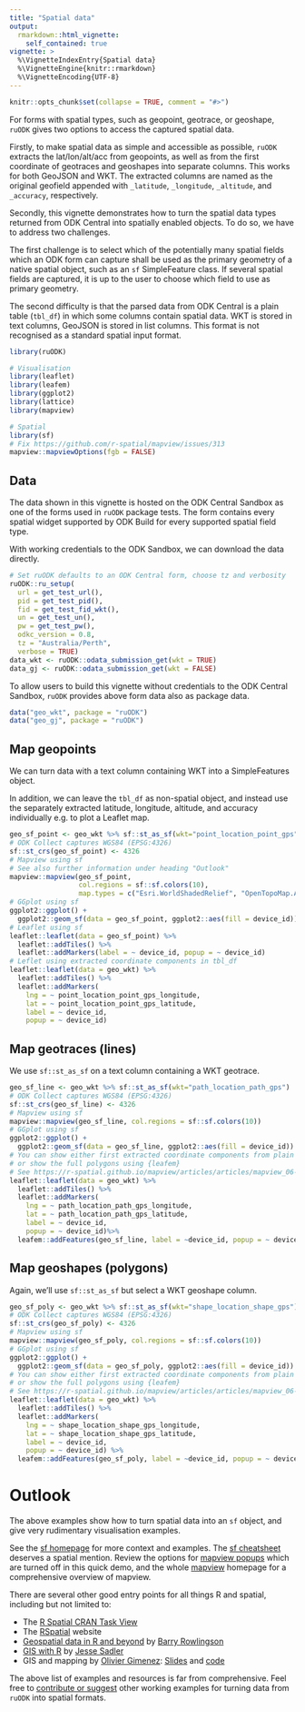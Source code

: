 ```yaml
---
title: "Spatial data"
output: 
  rmarkdown::html_vignette:
    self_contained: true
vignette: >
  %\VignetteIndexEntry{Spatial data}
  %\VignetteEngine{knitr::rmarkdown}
  %\VignetteEncoding{UTF-8}
---
```


```r
knitr::opts_chunk$set(collapse = TRUE, comment = "#>")
```

For forms with spatial types, such as geopoint, geotrace, or geoshape, 
`ruODK` gives two options to access the captured spatial data.

Firstly, to make spatial data as simple and accessible as possible, 
`ruODK` extracts the lat/lon/alt/acc from geopoints, as well as from 
the first coordinate of geotraces and geoshapes into separate columns.
This works for both GeoJSON and WKT.
The extracted columns are named as the original geofield appended with 
`_latitude`, `_longitude`, `_altitude`, and `_accuracy`, respectively.

Secondly, this vignette demonstrates how to turn the spatial data types returned 
from ODK Central into spatially enabled objects. 
To do so, we have to address two challenges.

The first challenge is to select which of the potentially many spatial fields
which an ODK form can capture shall be used as the primary geometry of a native
spatial object, such as an `sf` SimpleFeature class.
If several spatial fields are captured, it is up to the user to choose which 
field to use as primary geometry.

The second difficulty is that the parsed data from ODK Central is a plain table 
(`tbl_df`) in which some columns contain spatial data. WKT is stored in text 
columns, GeoJSON is stored in list columns. This format is not recognised as a
standard spatial input format.

```r
library(ruODK)

# Visualisation
library(leaflet)
library(leafem)
library(ggplot2)
library(lattice)
library(mapview)

# Spatial
library(sf)
# Fix https://github.com/r-spatial/mapview/issues/313
mapview::mapviewOptions(fgb = FALSE)
```

## Data

The data shown in this vignette is hosted on the ODK Central Sandbox as one of 
the forms used in `ruODK` package tests. The form contains every spatial widget
supported by ODK Build for every supported spatial field type.

With working credentials to the ODK Sandbox, we can download the data directly.

```r
# Set ruODK defaults to an ODK Central form, choose tz and verbosity
ruODK::ru_setup(
  url = get_test_url(),
  pid = get_test_pid(),
  fid = get_test_fid_wkt(),
  un = get_test_un(), 
  pw = get_test_pw(),
  odkc_version = 0.8,
  tz = "Australia/Perth",
  verbose = TRUE)
data_wkt <- ruODK::odata_submission_get(wkt = TRUE)
data_gj <- ruODK::odata_submission_get(wkt = FALSE)
```

To allow users to build this vignette without credentials to the ODK Central 
Sandbox, `ruODK` provides above form data also as package data. 

```r
data("geo_wkt", package = "ruODK")
data("geo_gj", package = "ruODK")
```


## Map geopoints
We can turn data with a text column containing WKT into a SimpleFeatures object.

In addition, we can leave the `tbl_df` as non-spatial object, and instead 
use the separately extracted latitude, 
longitude, altitude, and accuracy individually e.g. to plot a Leaflet map.

<!--  
mapview's popup is temporarily broken:
  https://github.com/r-spatial/mapview/issues/312

We disable the popup with `popup = NULL` until the mapview fix hits CRAN.
-->

```r
geo_sf_point <- geo_wkt %>% sf::st_as_sf(wkt="point_location_point_gps")
# ODK Collect captures WGS84 (EPSG:4326)
sf::st_crs(geo_sf_point) <- 4326
# Mapview using sf
# See also further information under heading "Outlook"
mapview::mapview(geo_sf_point, 
                 col.regions = sf::sf.colors(10),
                 map.types = c("Esri.WorldShadedRelief", "OpenTopoMap.AU"))
# GGplot using sf
ggplot2::ggplot() + 
  ggplot2::geom_sf(data = geo_sf_point, ggplot2::aes(fill = device_id))
# Leaflet using sf
leaflet::leaflet(data = geo_sf_point) %>% 
  leaflet::addTiles() %>% 
  leaflet::addMarkers(label = ~ device_id, popup = ~ device_id)
# Leflet using extracted coordinate components in tbl_df
leaflet::leaflet(data = geo_wkt) %>% 
  leaflet::addTiles() %>% 
  leaflet::addMarkers(
    lng = ~ point_location_point_gps_longitude,
    lat = ~ point_location_point_gps_latitude,
    label = ~ device_id, 
    popup = ~ device_id)
```


## Map geotraces (lines)
We use `sf::st_as_sf` on a text column containing a WKT geotrace.

```r
geo_sf_line <- geo_wkt %>% sf::st_as_sf(wkt="path_location_path_gps")
# ODK Collect captures WGS84 (EPSG:4326)
sf::st_crs(geo_sf_line) <- 4326
# Mapview using sf
mapview::mapview(geo_sf_line, col.regions = sf::sf.colors(10))
# GGplot using sf
ggplot2::ggplot() + 
  ggplot2::geom_sf(data = geo_sf_line, ggplot2::aes(fill = device_id))
# You can show either first extracted coordinate components from plain tbl_df
# or show the full polygons using {leafem}
# See https://r-spatial.github.io/mapview/articles/articles/mapview_06-add.html
leaflet::leaflet(data = geo_wkt) %>% 
  leaflet::addTiles() %>% 
  leaflet::addMarkers(
    lng = ~ path_location_path_gps_longitude,
    lat = ~ path_location_path_gps_latitude,
    label = ~ device_id, 
    popup = ~ device_id)%>% 
  leafem::addFeatures(geo_sf_line, label = ~device_id, popup = ~ device_id)
```

## Map geoshapes (polygons)
Again, we'll use `sf::st_as_sf` but select a WKT geoshape column.

```r
geo_sf_poly <- geo_wkt %>% sf::st_as_sf(wkt="shape_location_shape_gps")
# ODK Collect captures WGS84 (EPSG:4326)
sf::st_crs(geo_sf_poly) <- 4326
# Mapview using sf
mapview::mapview(geo_sf_poly, col.regions = sf::sf.colors(10))
# GGplot using sf
ggplot2::ggplot() + 
  ggplot2::geom_sf(data = geo_sf_poly, ggplot2::aes(fill = device_id))
# You can show either first extracted coordinate components from plain tbl_df
# or show the full polygons using {leafem}
# See https://r-spatial.github.io/mapview/articles/articles/mapview_06-add.html
leaflet::leaflet(data = geo_wkt) %>% 
  leaflet::addTiles() %>% 
  leaflet::addMarkers(
    lng = ~ shape_location_shape_gps_longitude,
    lat = ~ shape_location_shape_gps_latitude,
    label = ~ device_id, 
    popup = ~ device_id) %>% 
  leafem::addFeatures(geo_sf_poly, label = ~device_id, popup = ~ device_id)
```

# Outlook
The above examples show how to turn spatial data into an `sf` object, and give
very rudimentary visualisation examples.

See the [sf homepage](https://r-spatial.github.io/sf/) for more
context and examples. 
The [sf cheatsheet](https://github.com/rstudio/cheatsheets/blob/master/sf.pdf) 
deserves a spatial mention.
Review the options for 
[mapview popups](https://r-spatial.github.io/mapview/articles/articles/mapview_04-popups.html) 
which are turned off in this quick demo, and the whole 
[mapview](https://r-spatial.github.io/mapview/index.html) homepage for a 
comprehensive overview of mapview.

There are several other good entry points for all things R and spatial, 
including but not limited to:

* The [R Spatial CRAN Task View](https://cran.r-project.org/view=Spatial)
* The [RSpatial](https://rspatial.org/) website
* [Geospatial data in R and beyond](https://www.maths.lancs.ac.uk/~rowlings/Teaching/UseR2012/) 
  by [Barry Rowlingson](http://barry.rowlingson.com/)
* [GIS with R](https://www.jessesadler.com/post/gis-with-r-intro/) 
  by [Jesse Sadler](https://www.jessesadler.com/page/cv/)
* GIS and mapping by [Olivier Gimenez](https://oliviergimenez.github.io/): 
  [Slides](https://oliviergimenez.github.io/intro_spatialR/) and
  [code](https://github.com/oliviergimenez/intro_spatialR)
  
The above list of examples and resources is far from comprehensive.
Feel free to [contribute or suggest](https://github.com/ropensci/ruODK/issues) 
other working examples for turning data from `ruODK` into spatial formats.
